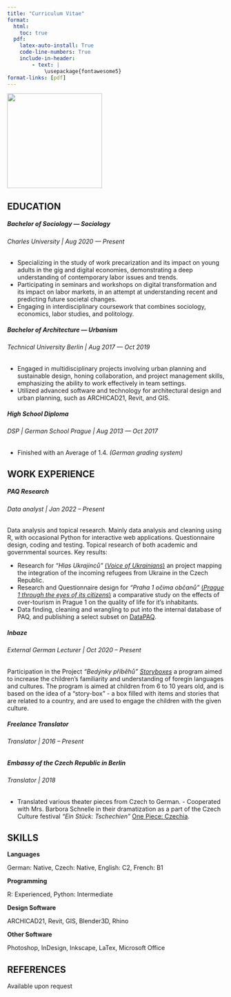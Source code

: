 ```yaml
---
title: "Curriculum Vitae"
format: 
  html:
    toc: true
  pdf:
    latex-auto-install: True
    code-line-numbers: True
    include-in-header:  
        - text: |
            \usepackage{fontawesome5}
format-links: [pdf]
---
```


::: {.content-visible when-format="pdf"}
::: {layout="[[60, 40]]"}
<div>

```{=tex}
\begin{flushleft}
   \newline
\faEnvelope  levinsky.matyas@gmail.com 
\newline \newline 
\faPhone  +420 602 404 381 
\newline \newline 
\faPhone  +49 159 0138 2848 
\newline \newline 
\faLink  https://matyaslevinsky.github.io/
\end{flushleft}
```

</div>

![](GoodFotoMini.jpg){fig-align="right" width="220"}
:::
:::

## EDUCATION

##### **Bachelor of Sociology --- Sociology**

###### *Charles University* \| Aug 2020 --- Present

-   Specializing in the study of work precarization and its impact on young adults in the gig and digital economies, demonstrating a deep understanding of contemporary labor issues and trends.
-   Participating in seminars and workshops on digital transformation and its impact on labor markets, in an attempt at understanding recent and predicting future societal changes.
-   Engaging in interdisciplinary coursework that combines sociology, economics, labor studies, and politology.

##### **Bachelor of Architecture --- Urbanism**

###### *Technical University Berlin* \| Aug 2017 --- Oct 2019

-   Engaged in multidisciplinary projects involving urban planning and sustainable design, honing collaboration, and project management skills, emphasizing the ability to work effectively in team settings.
-   Utilized advanced software and technology for architectural design and urban planning, such as ARCHICAD21, Revit, and GIS.

##### **High School Diploma**

###### *DSP* \| *German School Prague* \| Aug 2013 --- Oct 2017

-   Finished with an Average of 1.4. *(German grading system)*

## WORK EXPERIENCE

##### **PAQ Research**

###### *Data analyst* \| Jan 2022 -- Present

Data analysis and topical research. Mainly data analysis and cleaning using R, with occasional Python for interactive web applications. Questionnaire design, coding and testing. Topical research of both academic and governmental sources. Key results:

-   Research for *"Hlas Ukrajinců"* [(*Voice of Ukrainians*)](https://www.paqresearch.cz/post/voice-of-ukrainians-education-housing-employment-poverty-mental-health/) an project mapping the integration of the incoming refugees from Ukraine in the Czech Republic.
-   Research and Questionnaire design for *"Praha 1 očima občanů"* [(*Prague 1 through the eyes of its citizens*)](https://www.paqresearch.cz/post/praha1/) a comparative study on the effects of over-tourism in Prague 1 on the quality of life for it's inhabitants.
-   Data finding, cleaning and wrangling to put into the internal database of PAQ, and publishing a select subset on [DataPAQ](https://www.datapaq.cz/).

##### **Inbaze**

###### *External German Lecturer* \| Oct 2020 -- Present

Participation in the Project *"Bedýnky příběhů"* [*Storyboxes*](https://inbaze.cz/produkt/bedynka-pribehu-z-nemecka/) a program aimed to increase the children's familiarity and understanding of foregin languages and cultures. The program is aimed at children from 6 to 10 years old, and is based on the idea of a "story-box" - a box filled with items and stories that are related to a country, and are used to engage the children with the given culture.

##### **Freelance Translator**

###### *Translator* \| 2016 -- Present

##### **Embassy of the Czech Republic in Berlin**

###### *Translator* \| 2018

-   Translated various theater pieces from Czech to German. - Cooperated with Mrs. Barbora Schnelle in their dramatization as a part of the Czech Culture festival *“Ein Stück: Tschechien”* [One Piece: Czechia](https://www.drama-panorama.com/en/event/ein-stuck-tschechien-new-czech-drama-2018/).

## SKILLS

**Languages**

German: Native, Czech: Native, English: C2, French: B1

**Programming**

R: Experienced, Python: Intermediate

**Design Software**

ARCHICAD21, Revit, GIS, Blender3D, Rhino

**Other Software**

Photoshop, InDesign, Inkscape, LaTex, Microsoft Office

## REFERENCES

Available upon request
